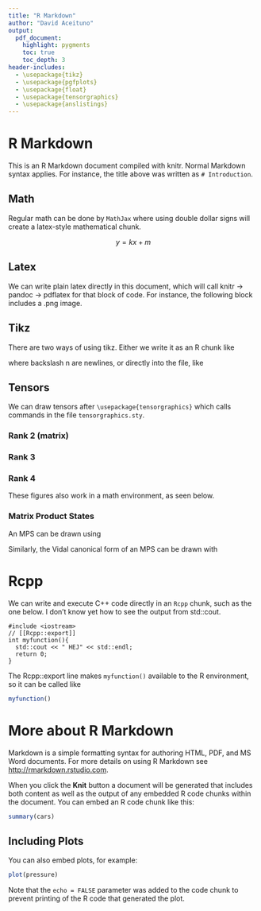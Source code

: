 ```yaml
---
title: "R Markdown"
author: "David Aceituno"
output:
  pdf_document:
    highlight: pygments
    toc: true
    toc_depth: 3
header-includes: 
  - \usepackage{tikz}
  - \usepackage{pgfplots}
  - \usepackage{float}
  - \usepackage{tensorgraphics}
  - \usepackage{anslistings}
---
```


# R Markdown

This is an R Markdown document compiled with knitr. Normal Markdown syntax applies. For instance, the title above was written as ` # Introduction`.

## Math
Regular math can be done by `MathJax` where using double dollar signs will create a latex-style mathematical chunk.

$$
y = kx + m
$$

## Latex
We can write plain latex directly in this document, which will call knitr -> pandoc -> pdflatex for that block of code.
For instance, the following block includes a .png image.

\begin{latexcode}
\begin{figure}[h!]
\centering
\includegraphics[width=0.3\textwidth]{hydrostaticparadox.png}
\caption{Hydrostatic paradox}
\end{figure}
\end{latexcode}

\begin{figure}[h!]
\centering
\includegraphics[width=0.3\textwidth]{hydrostaticparadox.png}
\caption{Hydrostatic paradox}
\end{figure}


## Tikz
There are two ways of using tikz. Either we write it as an R chunk like

\lstinline[style=latexcode]|```{r,engine='tikz'}\n tikzcode \n```|

where backslash n are newlines, or directly into the file, like

\begin{latexcode}
\usetikzlibrary{arrows}
\centering
\begin{tikzpicture}
tikzcode
\end{tikzpicture}
\end{latexcode}




## Tensors
We can draw tensors after  `\usepackage{tensorgraphics}` which calls commands in the file `tensorgraphics.sty`.

### Rank 2 (matrix)
\lstinline[style=latexcode]|\tensorII{name}{left index}{right index}|
\begin{figure}[H]
\centering
\tensorII{A}{\alpha}{\beta}
\end{figure}


### Rank 3
\lstinline[style=latexcode]|\tensorIII{name}{physical index}{left index}{right index}|
\begin{figure}[H]
\centering
\tensorIII{\Gamma}{i}{j}{k}
\end{figure}

### Rank 4
\lstinline[style=latexcode]|\tensorIV{name}{physical index 1}{physical index 2}{left index}{right index}|
\begin{figure}[H]
\centering
\tensorIV{\theta}{i}{j}{k}{l}
\end{figure}

These figures also work in a math environment, as seen below.

\begin{align}
\tensorIV{\theta}{j}{k}{\alpha}{\beta} =
\tensorIII{\Gamma^A}{j}{\alpha}{\gamma} +
\tensorIII{\Gamma^B}{k}{\gamma}{\beta}
\end{align}


### Matrix Product States
An MPS can be drawn using  

\lstinline[style=latexcode]|\mps{name}{length}{physical index}{left index}{right index}|

\begin{figure}[H]
\centering
\mps{A}{4}{\sigma}{\alpha}{\beta} 
\end{figure}

Similarly, the Vidal canonical form of an MPS can be drawn with
\lstinline[style=latexcode]|\mpsVidal{name rank 3}{name singular values}{length}{physical index}{left index}{right index}|

\begin{figure}[H]
\centering
\mpsVidal{\Gamma}{\Lambda}{4}{\sigma}{\alpha}{\beta} 
\end{figure}

# Rcpp
We can write and execute C++ code directly in an `Rcpp` chunk, such as the one below. I don't know yet how to see the output from std::cout.

```Rcpp
#include <iostream>
// [[Rcpp::export]]
int myfunction(){
  std::cout << " HEJ" << std::endl;
  return 0;
}
```

The Rcpp::export line makes `myfunction()` available to the R environment, so it can be called like

```r
myfunction()
```


# More about R Markdown

Markdown is a simple formatting syntax for authoring HTML, PDF, and MS Word documents. For more details on using R Markdown see <http://rmarkdown.rstudio.com>.

When you click the **Knit** button a document will be generated that includes both content as well as the output of any embedded R code chunks within the document. You can embed an R code chunk like this:

```r
summary(cars)
```

## Including Plots

You can also embed plots, for example:

```r
plot(pressure)
```

Note that the `echo = FALSE` parameter was added to the code chunk to prevent printing of the R code that generated the plot.
